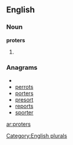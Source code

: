 ==English==

===Noun===
'''proters'''

# {{plural of|[[proter]]}}

===Anagrams===
* {{alphagram|eoprrst}}
* [[perrots#English|perrots]]
* [[porters#English|porters]]
* [[presort#English|presort]]
* [[reports#English|reports]]
* [[sporter#English|sporter]]

[[Category:English plurals]]

[[ar:proters]]